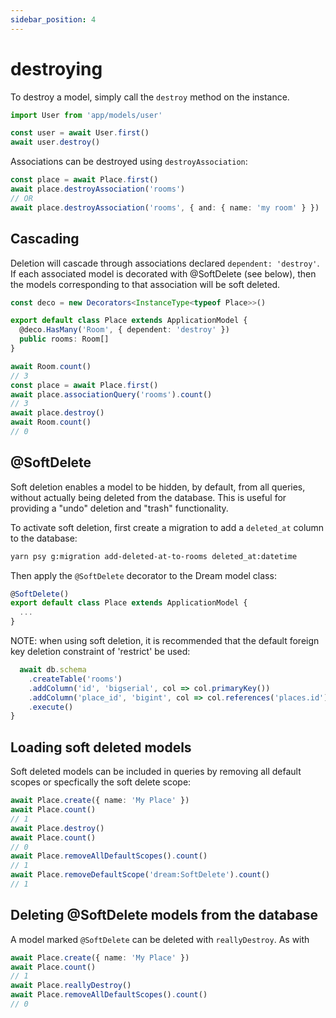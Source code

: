 ```yaml
---
sidebar_position: 4
---
```



# destroying

To destroy a model, simply call the `destroy` method on the instance.

```ts
import User from 'app/models/user'

const user = await User.first()
await user.destroy()
```

Associations can be destroyed using `destroyAssociation`:

```ts
const place = await Place.first()
await place.destroyAssociation('rooms')
// OR
await place.destroyAssociation('rooms', { and: { name: 'my room' } })
```

## Cascading

Deletion will cascade through associations declared `dependent: 'destroy'`. If each associated model is decorated with @SoftDelete (see below), then the models corresponding to that association will be soft deleted.

```ts
const deco = new Decorators<InstanceType<typeof Place>>()

export default class Place extends ApplicationModel {
  @deco.HasMany('Room', { dependent: 'destroy' })
  public rooms: Room[]
}
```

```ts
await Room.count()
// 3
const place = await Place.first()
await place.associationQuery('rooms').count()
// 3
await place.destroy()
await Room.count()
// 0
```

## @SoftDelete

Soft deletion enables a model to be hidden, by default, from all queries, without actually being deleted from the database. This is useful for providing a "undo" deletion and "trash" functionality.

To activate soft deletion, first create a migration to add a `deleted_at` column to the database:

```bash
yarn psy g:migration add-deleted-at-to-rooms deleted_at:datetime
```

Then apply the `@SoftDelete` decorator to the Dream model class:

```ts
@SoftDelete()
export default class Place extends ApplicationModel {
  ...
}
```

NOTE: when using soft deletion, it is recommended that the default foreign key deletion constraint of 'restrict' be used:

```ts
  await db.schema
    .createTable('rooms')
    .addColumn('id', 'bigserial', col => col.primaryKey())
    .addColumn('place_id', 'bigint', col => col.references('places.id').onDelete('restrict').notNull())
    .execute()
}
```

## Loading soft deleted models

Soft deleted models can be included in queries by removing all default scopes or specfically the soft delete scope:

```ts
await Place.create({ name: 'My Place' })
await Place.count()
// 1
await Place.destroy()
await Place.count()
// 0
await Place.removeAllDefaultScopes().count()
// 1
await Place.removeDefaultScope('dream:SoftDelete').count()
// 1
```

## Deleting @SoftDelete models from the database

A model marked `@SoftDelete` can be deleted with `reallyDestroy`. As with

```ts
await Place.create({ name: 'My Place' })
await Place.count()
// 1
await Place.reallyDestroy()
await Place.removeAllDefaultScopes().count()
// 0
```
